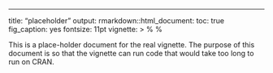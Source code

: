 ---
title: "placeholder"
output:
  rmarkdown::html_document:
    toc: true
    fig_caption: yes
fontsize: 11pt
vignette: >
  %\VignetteIndexEntry{prioritizrutils}
  %\VignetteEngine{knitr::rmarkdown}
  \usepackage[utf8]{inputenc}

This is a place-holder document for the real vignette. The purpose of this document is so that the vignette can run code that would take too long to run on CRAN.

 
